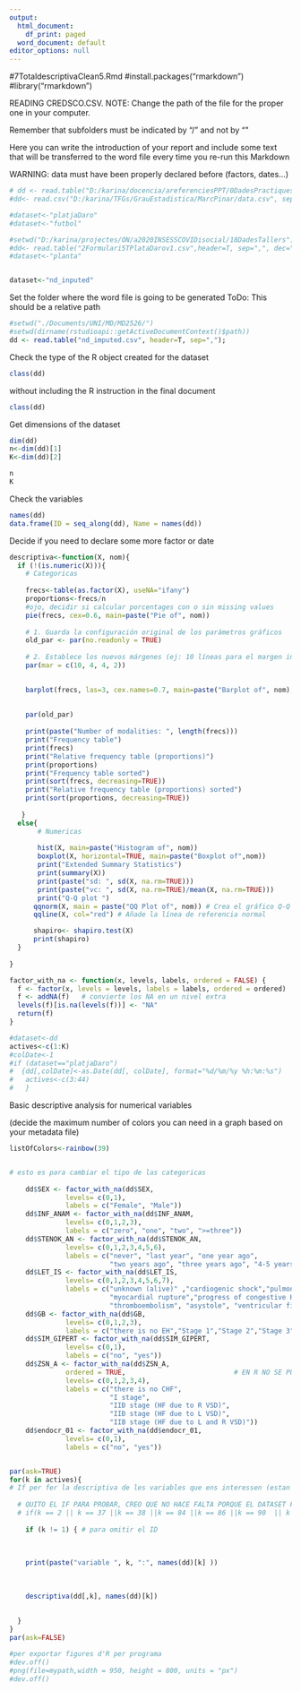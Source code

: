 ```yaml
---
output:
  html_document:
    df_print: paged
  word_document: default
editor_options: null
---
```

  #7TotaldescriptivaClean5.Rmd
  #install.packages("rmarkdown")
  #library("rmarkdown")
  
  READING CREDSCO.CSV. NOTE: Change the path of the file for the proper one in your computer. 

Remember that subfolders must be indicated by "/" and not by "\"

Here you can write the introduction of your report and include some text that will be transferred to the word file every time you re-run this Markdown

WARNING: data must have been properly declared before (factors, dates...)
```r
# dd <- read.table("D:/karina/docencia/areferenciesPPT/0DadesPractiques/CREDSCO/credscoCategoriques2.csv",header=T, sep=";", dec=",")
#dd<- read.csv("D:/karina/TFGs/GrauEstadistica/MarcPinar/data.csv", sep=";")

#dataset<-"platjaDaro"
#dataset<-"futbol"

#setwd("D:/karina/projectes/ON/a2020INSESSCOVIDisocial/18DadesTallers")
#dd<- read.table("2Formulari5TPlataDarov1.csv",header=T, sep=",", dec=".", na.strings="*");
#dataset<-"planta"


dataset<-"nd_inputed"

```

Set the folder where the word file is going to be generated
ToDo: This should be a relative path 
```r

#setwd("./Documents/UNI/MD/MD2526/")
#setwd(dirname(rstudioapi::getActiveDocumentContext()$path))
dd <- read.table("nd_imputed.csv", header=T, sep=",");

```

Check the type of the R object created for the dataset

```r
class(dd)
```

without including the R instruction in the final document

```r
class(dd)
```

Get dimensions of the dataset
```r
dim(dd)
n<-dim(dd)[1]
K<-dim(dd)[2]

n
K
```
Check the variables 

```r
names(dd)
data.frame(ID = seq_along(dd), Name = names(dd))
```
Decide if you need to declare some more factor or date

```r

descriptiva<-function(X, nom){
  if (!(is.numeric(X))){ 
    # Categoricas
    
    frecs<-table(as.factor(X), useNA="ifany")
    proportions<-frecs/n
    #ojo, decidir si calcular porcentages con o sin missing values
    pie(frecs, cex=0.6, main=paste("Pie of", nom))
    
    # 1. Guarda la configuración original de los parámetros gráficos
    old_par <- par(no.readonly = TRUE) 
    
    # 2. Establece los nuevos márgenes (ej: 10 líneas para el margen inferior)
    par(mar = c(10, 4, 4, 2)) 

    
    barplot(frecs, las=3, cex.names=0.7, main=paste("Barplot of", nom), col=listOfColors)
    
    
    par(old_par)
    
    print(paste("Number of modalities: ", length(frecs)))
    print("Frequency table")
    print(frecs)
    print("Relative frequency table (proportions)")
    print(proportions)
    print("Frequency table sorted")
    print(sort(frecs, decreasing=TRUE))
    print("Relative frequency table (proportions) sorted")
    print(sort(proportions, decreasing=TRUE))
    
   }
  else{
       # Numericas
       
       hist(X, main=paste("Histogram of", nom))
       boxplot(X, horizontal=TRUE, main=paste("Boxplot of",nom))
       print("Extended Summary Statistics")
       print(summary(X))
       print(paste("sd: ", sd(X, na.rm=TRUE)))
       print(paste("vc: ", sd(X, na.rm=TRUE)/mean(X, na.rm=TRUE)))
       print("Q-Q plot ")
      qqnorm(X, main = paste("QQ Plot of", nom)) # Crea el gráfico Q-Q
      qqline(X, col="red") # Añade la línea de referencia normal

      shapiro<- shapiro.test(X)
      print(shapiro)
  }
   
}

factor_with_na <- function(x, levels, labels, ordered = FALSE) {
  f <- factor(x, levels = levels, labels = labels, ordered = ordered)
  f <- addNA(f)   # convierte los NA en un nivel extra
  levels(f)[is.na(levels(f))] <- "NA"
  return(f)
}

#dataset<-dd
actives<-c(1:K)
#colDate<-1
#if (dataset=="platjaDaro")
#  {dd[,colDate]<-as.Date(dd[, colDate], format="%d/%m/%y %h:%m:%s")
#   actives<-c(3:44)
#   }

```


Basic descriptive analysis for numerical variables

(decide the maximum number of colors you can need in a graph based on your metadata file)
```r
listOfColors<-rainbow(39)


# esto es para cambiar el tipo de las categoricas
    
    dd$SEX <- factor_with_na(dd$SEX, 
              levels= c(0,1), 
              labels = c("Female", "Male"))
    dd$INF_ANAM <- factor_with_na(dd$INF_ANAM, 
              levels= c(0,1,2,3), 
              labels = c("zero", "one", "two", ">=three"))
    dd$STENOK_AN <- factor_with_na(dd$STENOK_AN, 
              levels= c(0,1,2,3,4,5,6), 
              labels = c("never", "last year", "one year ago", 
                         "two years ago", "three years ago", "4-5 years ago", ">=5 years ago"))
    dd$LET_IS <- factor_with_na(dd$LET_IS,                      
              levels= c(0,1,2,3,4,5,6,7), 
              labels = c("unknown (alive)" ,"cardiogenic shock","pulmonary edema",
                         "myocardial rupture","progress of congestive HF",
                         "thromboembolism", "asystole", "ventricular fibrillation"))
    dd$GB <- factor_with_na(dd$GB,                      
              levels= c(0,1,2,3), 
              labels = c("there is no EH","Stage 1","Stage 2","Stage 3"))
    dd$SIM_GIPERT <- factor_with_na(dd$SIM_GIPERT,                      
              levels= c(0,1), 
              labels = c("no", "yes"))
    dd$ZSN_A <- factor_with_na(dd$ZSN_A,
              ordered = TRUE,                           # EN R NO SE PUEDE HACER ORDEN PARCIAL! ASÍ QUE LO DEJAMOS ASÍ
              levels= c(0,1,2,3,4), 
              labels = c("there is no CHF",
                         "I stage",
                         "IIÐ stage (HF due to R VSD)",
                         "IIÐ stage (HF due to L VSD)",
                         "IIB stage (HF due to L and R VSD)"))
    dd$endocr_01 <- factor_with_na(dd$endocr_01,                      
              levels= c(0,1), 
              labels = c("no", "yes"))


par(ask=TRUE)
for(k in actives){
# If per fer la descriptiva de les variables que ens interessen (estan identificades per una id númerica. corre data.frame... que està més amunt per veure la correspondència)
  
  # QUITO EL IF PARA PROBAR, CREO QUE NO HACE FALTA PORQUE EL DATASET FILTRADO SOLO TIENE COLUMNAS QUE NOS INTERESAN
  # if(k == 2 || k == 37 ||k == 38 ||k == 84 ||k == 86 ||k == 90  || k == 89 || k == 3|| k == "SMOKE" || k == "DIABETES" ||k == "HYPERTENSION" ||k == "INF_ANAM" ||k == "STENOK_ANAM" ||k == "CHD_ANAM" ||k == "MORTALITY" ||k == "COM_SUM"){
    
    if (k != 1) { # para omitir el ID
    
    
    
    print(paste("variable ", k, ":", names(dd)[k] ))
    
    
    
    descriptiva(dd[,k], names(dd)[k])
    
    
  }
}
par(ask=FALSE)

#per exportar figures d'R per programa
#dev.off()
#png(file=mypath,width = 950, height = 800, units = "px")
#dev.off()

```
